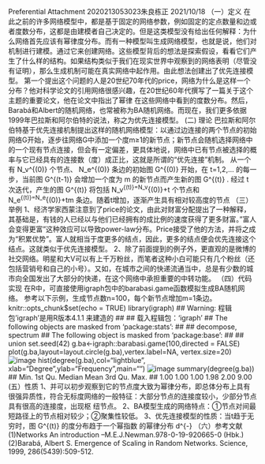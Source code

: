 Preferential Attachment
2020213053023朱良栋正
2021/10/18
（一）定义
在此之前的许多网络模型中，都是基于固定的网络参数，例如固定的定点数量和边或者度数分布，这都是由建模者自己决定的。但是这类模型没有给出任何解释：为什么网络首先应该有幂律度分布。而有一种模型叫生成网络模型，也就是说，他们对机制进行建模。通过它来创建网络。这些模型背后的想法是探索假设，看看它们产生了什么样的结构。如果结构类似于我们在现实世界中观察到的网络表明（尽管没有证明），那么生成机制可能在真实网络中起作用。由此想法创建出了优先连接模型。 第一个提出这个问题的人是20世纪70年代的price，网络为什么是这样一个分布？他对科学论文的引用网络很感兴趣，在20世纪60年代撰写了一篇关于这个主题的重要论文，他在论文中指出了幂律 在这些网络中看到的度数分布。然后， Barabá和Albert的随机网络，也常被称为BA随机网络。而现在，我们更多依据1999年巴拉斯和阿尔伯特的说法，称之为优先连接模型。
(二) 理论
巴拉斯和阿尔伯特基于优先连接机制提出这样的随机网络模型：以通过边连接的两个节点的初始网络G开始，逐步往网络G中添加一个度m≥1的新节点；新节点会随机选择网络中的一个现有节点连接，但会有一定偏差，更具体地说，网络中已有节点被选择的概率与它已经具有的连接数（度）成正比，这就是所谓的“优先连接”机制。 
从一个有 N_v^{(0)} 个节点、 N_e^{(0)} 条边的初始图 G^{(0)} 开始，在 t=1,2,... 的每一步，当前图 G^{(t-1)} 会增加一个度为 m\ge1 的新节点而产生新的图 G^{(t)} .
经过 t 次迭代，产生的图 G^{(t)} 将包括 N_v^{(t)}=N_v^{(0)}+t 个节点和 N_e^{(t)}=N_e^{(0)}+tm 条边。随着t增加，逐渐产生具有相对较高度的节点
（三）举例 
1、经济学家西蒙注意到了price的论文，由此对财富分配提出了一种解释，其基础是，有钱的人已经以与他们已经拥有的成比例的速度获得了更多财富。”富人会变得更富”这种效应可以导致power-law分布。Price接受了他的方法，并将之成为“积累优势”。富人就相当于度更多的结点，因此，更多的结点便会优先连接这个结点。这就类似于优先连接模型。
2、除了前面提到的例子外，更直观的是微博的社交网络。明星和大V可以有上千万粉丝，而笔者这种小白可能只有几个粉丝（还包括营销号和自己的小号）。又如，在城市之间的快递流通当中，总是有少数的城市向全国发出了大部分的快递，在这个网络中承担重要的中转功能。
（四）代码实现
在R中，可直接使用igraph包中的barabasi.game函数模拟生成BA随机网络。 参考以下示例，生成节点数n=100，每个新节点增加m=1条边。
knitr::opts_chunk$set(echo = TRUE)
library(igraph)
## Warning: 程辑包'igraph'是用R版本4.1.1 来建造的
## 
## 载入程辑包：'igraph'
## The following objects are masked from 'package:stats':
## 
##     decompose, spectrum
## The following object is masked from 'package:base':
## 
##     union
set.seed(42)
g.ba<-igraph::barabasi.game(100,directed = FALSE)
plot(g.ba,layout=layout.circle(g.ba),vertex.label=NA,
     vertex.size=20)
     ![image](figure/朱良栋正-2.png)
hist(degree(g.ba),col="lightblue",
     xlab="Degree",ylab="Frequency",main="")
     ![image](figure/朱良栋正-1.png)
     summary(degree(g.ba))
##    Min. 1st Qu.  Median    Mean 3rd Qu.    Max. 
##    1.00    1.00    1.00    1.98    2.00    9.00
  (五）性质
  1、并可以初步观察到它的节点度大致为幂律分布，即总体分布上具有很强异质性，符合无标度网络的一般特征：大部分节点的连接度较小，少部分节点具有很高的连接度，出现枢
  纽节点。
  2、BA模型生成的网络特点：①节点对间最短路径上的节点相对较少；②聚集性较低。
  3、优先连接模型的性质：当t趋于无穷时，图 G^{(t)} 的度分布趋于一个幂指数 \alpha=3 的幂律分布 d^{-\alpha}
  （六）参考文献 (1)Networks An introduction –M.E.J.Newman.978-0-19-920665-0 (Hbk.)
(2)Barabá, Albert S. Emergence of Scaling in Random Networks. Science, 1999, 286(5439):509-512.
